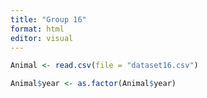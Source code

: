 ```yaml
---
title: "Group 16"
format: html
editor: visual
---
```


```r
Animal <- read.csv(file = "dataset16.csv")
```

```r
Animal$year <- as.factor(Animal$year)
```
